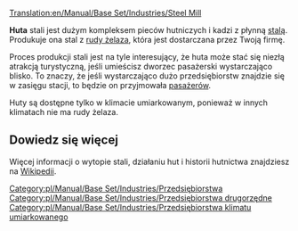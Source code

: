 [[Translation:en/Manual/Base Set/Industries/Steel Mill]]

{{pl/Manual/Base Set/Industries/Przedsiębiorstwa|image=en/Manual/Base Set/Industries/Steelmill.png
|name=Huta
|climates=[[pl/Manual/Klimat]]
|accepts=[[pl/Manual/Base Set/Cargos/Ruda żelaza|Ruda żelaza]]
|produces=[[pl/Manual/Base Set/Cargos/Stal|Stal]]
}}
'''Huta''' stali jest dużym kompleksem pieców hutniczych i kadzi z płynną [[pl/Manual/Base Set/Cargos/Stal|stalą]]. Produkuje ona stal z [[pl/Manual/Base Set/Cargos/Ruda żelaza|rudy żelaza]], która jest dostarczana przez Twoją firmę.

Proces produkcji stali jest na tyle interesujący, że huta może stać się niezłą atrakcją turystyczną, jeśli umieścisz dworzec pasażerski wystarczająco blisko. To znaczy, że jeśli wystarczająco dużo przedsiębiorstw znajdzie się w zasięgu stacji, to będzie on przyjmowała [[pl/Manual/Base Set/Cargos/Pasażerowie|pasażerów]].

Huty są dostępne tylko w klimacie umiarkowanym, ponieważ w innych klimatach nie ma rudy żelaza. 

==Dowiedz się więcej==

Więcej informacji o wytopie stali, działaniu hut i historii hutnictwa znajdziesz na [https://pl.wikipedia.org/wiki/Hutnictwo Wikipedii].

{{pl/Manual/Navbox Industries}}

[[Category:pl/Manual/Base Set/Industries/Przedsiębiorstwa]]
[[Category:pl/Manual/Base Set/Industries/Przedsiębiorstwa drugorzędne]]
[[Category:pl/Manual/Base Set/Industries/Przedsiębiorstwa klimatu umiarkowanego]]